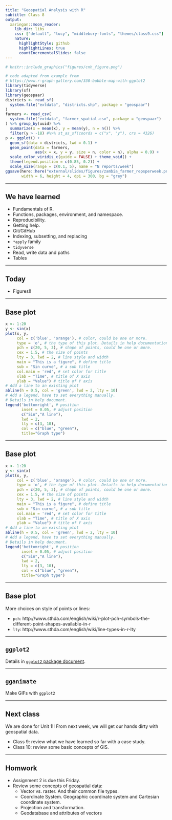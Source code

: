 ```yaml
---
title: "Geospatial Analysis with R"
subtitle: Class 8
output:
  xaringan::moon_reader:
    lib_dir: libs
    css: ["default", "lucy", "middlebury-fonts", "themes/class9.css"]
    nature:
      highlightStyle: github
      highlightLines: true
      countIncrementalSlides: false
---
```


```r
# knitr::include_graphics("figures/cnh_figure.png")
```

```r
# code adapted from example from 
# https://www.r-graph-gallery.com/330-bubble-map-with-ggplot2
library(tidyverse)
library(sf)
library(geospaar)
districts <- read_sf(
  system.file("extdata", "districts.shp", package = "geospaar")
)
farmers <- read_csv(
  system.file("extdata", "farmer_spatial.csv", package = "geospaar")
) %>% group_by(uuid) %>% 
  summarize(x = mean(x), y = mean(y), n = n()) %>%
  filter(y > -18) #%>% st_as_sf(coords = c("x", "y"), crs = 4326)
p <- ggplot() + 
  geom_sf(data = districts, lwd = 0.1) + 
  geom_point(data = farmers, 
             aes(x = x, y = y, size = n, color = n), alpha = 0.9) +
  scale_color_viridis_c(guide = FALSE) + theme_void() + 
  theme(legend.position = c(0.85, 0.2)) +
  scale_size(range = c(0.1, 5), name = "N reports/week")
ggsave(here::here("external/slides/figures/zambia_farmer_repsperweek.png"), 
       width = 6, height = 4, dpi = 300, bg = "grey")
```

---

## We have learned

- Fundamentals of R.
- Functions, packages, environment, and namespace.
- Reproducibility.
- Getting help.
- Git/GitHub
- Indexing, subsetting, and replacing
- `*apply` family
- `tidyverse`
- Read, write data and paths
- Tables

---

## Today

- Figures!!

---

## Base plot

```r
x <- 1:20
y <- sin(x)
plot(x, y,
     col = c('blue', 'orange'), # color, could be one or more.
     type = 'o', # the type of this plot. Details in help documentation. 
     pch = c(20, 5, 3), # shape of points, could be one or more.
     cex = 1.5, # the size of points
     lty = 3, lwd = 2, # line style and width
     main = "This is a figure", # define title
     sub = "Sin curve", # a sub title
     col.main = 'red', # set color for title
     xlab = "Time", # title of X axis
     ylab = "Value") # title of Y axis
# Add a line to an existing plot
abline(h = 0.5, col = 'green', lwd = 2, lty = 10) 
# Add a legend, have to set everything manually.
# Details in help document.
legend('bottomright', # position
       inset = 0.05, # adjust position
       c("Sin","A line"), 
       lwd = 2,
       lty = c(3, 10),
       col = c("blue", "green"),
       title="Graph type")
```

---

## Base plot

```r
x <- 1:20
y <- sin(x)
plot(x, y,
     col = c('blue', 'orange'), # color, could be one or more.
     type = 'o', # the type of this plot. Details in help documentation. 
     pch = c(20, 5, 3), # shape of points, could be one or more.
     cex = 1.5, # the size of points
     lty = 3, lwd = 2, # line style and width
     main = "This is a figure", # define title
     sub = "Sin curve", # a sub title
     col.main = 'red', # set color for title
     xlab = "Time", # title of X axis
     ylab = "Value") # title of Y axis
# Add a line to an existing plot
abline(h = 0.5, col = 'green', lwd = 2, lty = 10) 
# Add a legend, have to set everything manually.
# Details in help document.
legend('bottomright', # position
       inset = 0.05, # adjust position
       c("Sin","A line"), 
       lwd = 2,
       lty = c(3, 10),
       col = c("blue", "green"),
       title="Graph type")
```

---

## Base plot

More choices on style of points or lines:

- `pch`: http://www.sthda.com/english/wiki/r-plot-pch-symbols-the-different-point-shapes-available-in-r
- `lty`: http://www.sthda.com/english/wiki/line-types-in-r-lty

---

## `ggplot2`

Details in [`ggplot2` package document](https://ggplot2.tidyverse.org/reference/index.html).

---

## `gganimate`

Make GIFs with `ggplot2`

---

## Next class

We are done for Unit 1!! From next week, we will get our hands dirty with geospatial data.

- Class 9: review what we have learned so far with a case study.
- Class 10: review some basic concepts of GIS.

---

## Homwork

- Assignment 2 is due this Friday.
- Review some concepts of geospatial data:
  - Vector vs. raster. And their common file types.
  - Coordinate System. Geographic coordinate system and Cartesian coordinate system.
  - Projection and transformation.
  - Geodatabase and attributes of vectors
